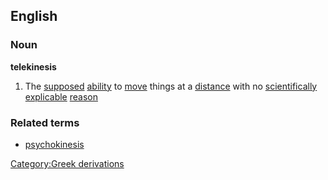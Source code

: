 ==English==
===Noun===
'''telekinesis'''
#The [[supposed]] [[ability]] to [[move]] things at a [[distance]] with no [[scientific]]ally [[explicable]] [[reason]]
===Related terms===
*[[psychokinesis]]
[[Category:Greek derivations]]